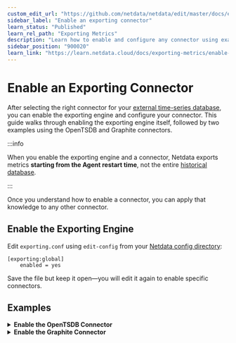 ```yaml
---
custom_edit_url: "https://github.com/netdata/netdata/edit/master/docs/exporting-metrics/enable-an-exporting-connector.md"
sidebar_label: "Enable an exporting connector"
learn_status: "Published"
learn_rel_path: "Exporting Metrics"
description: "Learn how to enable and configure any connector using examples to start exporting metrics to external time-series databases in minutes."
sidebar_position: "900020"
learn_link: "https://learn.netdata.cloud/docs/exporting-metrics/enable-an-exporting-connector"
---
```


# Enable an Exporting Connector

After selecting the right connector for your [external time-series database](/docs/exporting-metrics#supported-databases), you can enable the exporting engine and configure your connector. This guide walks through enabling the exporting engine itself, followed by two examples using the OpenTSDB and Graphite connectors.

:::info

When you enable the exporting engine and a connector, Netdata exports metrics **starting from the Agent restart time**, not the entire [historical database](/docs/netdata-agent/database).

:::

Once you understand how to enable a connector, you can apply that knowledge to any other connector.

## Enable the Exporting Engine

Edit `exporting.conf` using `edit-config` from your [Netdata config directory](/docs/netdata-agent/configuration#edit-configuration-files):

```text
[exporting:global]
    enabled = yes
```

Save the file but keep it open—you will edit it again to enable specific connectors.

## Examples

<details>
<summary><strong>Enable the OpenTSDB Connector</strong></summary>

Use the following configuration as a starting point. Copy and paste it into `exporting.conf`:

```text
[opentsdb:http:my_opentsdb_http_instance]
    enabled = yes
    destination = localhost:4242
```

Replace `my_opentsdb_http_instance` with an instance name of your choice, and change the `destination` setting to the IP address or hostname of your OpenTSDB database.

[Restart your Agent](/docs/netdata-agent/maintenance/service-control) to initiate exporting to your OpenTSDB database. The Netdata Agent continuously exports metrics collected from the moment it starts. You can expect to see data appear in your OpenTSDB database within seconds of restarting the Agent.

Any further configuration is optional, based on your needs and the configuration of your OpenTSDB database. See the [OpenTSDB connector doc](/docs/exporting-metrics/connectors/opentsdb) and [exporting engine reference](/docs/exporting-metrics/exporting-reference#configuration-structure) for details.

</details>

<details>
<summary><strong>Enable the Graphite Connector</strong></summary>

Use the following configuration as a starting point. Copy and paste it into `exporting.conf`:

```text
[graphite:netdata]
    enabled = yes
    destination = localhost:2003
```

Replace `netdata` with an instance name of your choice, and change the `destination` setting to the IP address or hostname of your Graphite database.

[Restart your Agent](/docs/netdata-agent/maintenance/service-control) to initiate exporting to your Graphite database. The Netdata Agent continuously exports metrics collected from the moment it starts. You can expect to see data appear in your Graphite database within seconds of restarting the Agent.

Any further configuration is optional, based on your needs and the configuration of your Graphite database. See the [Graphite connector doc](/docs/exporting-metrics/connectors/graphite) and [exporting engine reference](/docs/exporting-metrics/exporting-reference#configuration-structure) for details.

</details>
